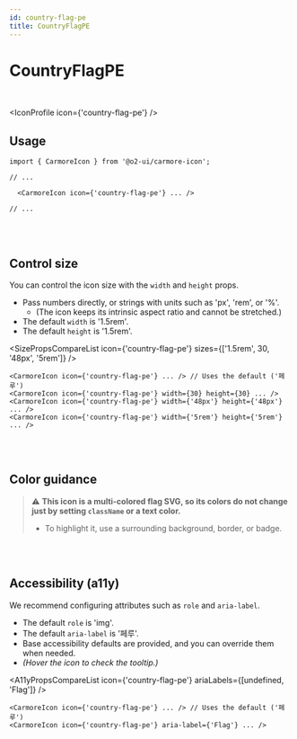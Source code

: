 ```yaml
---
id: country-flag-pe
title: CountryFlagPE
---
```




# CountryFlagPE

<br />

<IconProfile icon={'country-flag-pe'} />

## Usage

```tsx
import { CarmoreIcon } from '@o2-ui/carmore-icon';

// ...

  <CarmoreIcon icon={'country-flag-pe'} ... />

// ...
```

<br />
<br />

## Control size

You can control the icon size with the `width` and `height` props.

- Pass numbers directly, or strings with units such as 'px', 'rem', or '%'.
  - (The icon keeps its intrinsic aspect ratio and cannot be stretched.)
- The default `width` is '1.5rem'.
- The default `height` is '1.5rem'.

<SizePropsCompareList icon={'country-flag-pe'} sizes={['1.5rem', 30, '48px', '5rem']} />

```tsx
<CarmoreIcon icon={'country-flag-pe'} ... /> // Uses the default ('페루')
<CarmoreIcon icon={'country-flag-pe'} width={30} height={30} ... />
<CarmoreIcon icon={'country-flag-pe'} width={'48px'} height={'48px'} ... />
<CarmoreIcon icon={'country-flag-pe'} width={'5rem'} height={'5rem'} ... />
```

<br />
<br />

## Color guidance

> ⚠️ <b>This icon is a multi-colored flag SVG, so its colors do not change just by setting `className` or a text color.</b>
>
> - To highlight it, use a surrounding background, border, or badge.

<br />
<br />

## Accessibility (a11y)

We recommend configuring attributes such as `role` and `aria-label`.

- The default `role` is 'img'.
- The default `aria-label` is '페루'.
- Base accessibility defaults are provided, and you can override them when needed.
- _(Hover the icon to check the tooltip.)_

<A11yPropsCompareList icon={'country-flag-pe'} ariaLabels={[undefined, 'Flag']} />

```tsx
<CarmoreIcon icon={'country-flag-pe'} ... /> // Uses the default ('페루')
<CarmoreIcon icon={'country-flag-pe'} aria-label={'Flag'} ... />
```
